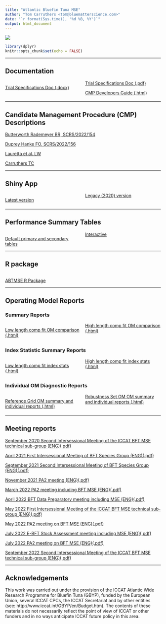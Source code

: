 ```yaml
---
title: "Atlantic Bluefin Tuna MSE"
author: "Tom Carruthers <tom@bluematterscience.com>"
date: "`r format(Sys.time(), '%d %B, %Y')`"
output: html_document
---
```


![](img/Bluefin-big.jpg)

<style>
  .col2 {
    columns: 2 200px;         /* number of columns and width in pixels*/
    -webkit-columns: 2 200px; /* chrome, safari */
    -moz-columns: 2 200px;    /* firefox */
  }
  .col3 {
    columns: 3 100px;
    -webkit-columns: 3 100px;
    -moz-columns: 3 100px;
  }
  .col4 {
    columns: 4 100px;
    -webkit-columns: 4 100px;
    -moz-columns: 4 100px;
  }
</style>

```r
library(dplyr)
knitr::opts_chunk$set(echo = FALSE)


```

***

## Documentation 
<div class="col2">

[Trial Specifications Doc (.docx)](TS/TSD.docx)

[Trial Specifications Doc (.pdf)](TS/TSD.pdf)


[CMP Developers Guide (.html)](cMPdevelopment/CMP-Developers-Guide.html)


</div>

***

## Candidate Management Procedure (CMP) Descriptions

[Butterworth Rademeyer BR, SCRS/2022/154](CMP/SCRS_2022_154_Butterworth_Rademeyer.pdf)

[Duprey Hanke FO, SCRS/2022/156](CMP/SCRS_2022_156_Duprey_Hanke.pdf)

[Lauretta et al. LW](CMP/SCRS_2022_xxx_Lauretta_etal_LW_CMP_final.pdf)

[Carruthers TC](CMP/Carruthers.pdf)


***

## Shiny App

<div class="col2">

[Latest version](https://apps.bluematterscience.com/ABTMSE/)

[Legacy (2020) version](https://apps.bluematterscience.com/ABTMSE_2020/)

</div>

***

## Performance Summary Tables

<div class="col2">

[Default primary and secondary tables](https://apps.bluematterscience.com/ABTMSE_Performance2/)

[Interactive](https://apps.bluematterscience.com/ABTMSE_Performance/)

</div>

***

## R package
<div class="col2">

[ABTMSE R Package](https://drive.google.com/drive/folders/1ZR3IudYH8ABcweWO_hWbO1uhImFzFFPm?usp=sharing)

</div>

***

## Operating Model Reports

### Summary Reports

<div class="col2">

[Low length comp fit OM comparison (.html)](Reports/OM_Summary/New_Lcomp_L_summary.html)

[High length comp fit OM comparison (.html)](Reports/OM_Summary/New_Lcomp_H_summary.html)


</div>



### Index Statistic Summary Reports
<div class="col2">

[Low length comp fit index stats (.html)](Reports/OM_Summary/New_Lcomp_L_Index_Fit.html)

[High length comp fit index stats (.html)](Reports/OM_Summary/New_Lcomp_H_Index_Fit.html)


</div>

### Individual OM Diagnostic Reports

<div class="col2">

[Reference Grid OM summary and individual reports (.html)](https://drive.google.com/drive/folders/1sp8yscoGExoLle5GlNs1vG40E6bjb0V2?usp=sharing)

[Robustness Set OM OM summary and individual reports (.html)](https://drive.google.com/drive/folders/192oFZT1SuDL6gA27IHUM4KVLgLyiHnPP?usp=sharing)

</div>

***

## Meeting reports

[September 2020 Second Intersessional Meeting of the ICCAT BFT MSE technical sub-group (ENG)(.pdf)](Reports/Meeting/2020_BFTMSETG_2_ENG.pdf)

[April 2021 First Intersessional Meeting of BFT Species Group (ENG)(.pdf)](Reports/Meeting/2021_BFT1_ENG.pdf)

[September 2021 Second Intersessional Meeting of BFT Species Group (ENG)(.pdf)](Reports/Meeting/2021_BFT2_ENG.pdf)

[November 2021 PA2 meeting  (ENG)(.pdf)](Reports/Meeting/2021_PA2Nov_ENG.pdf)

[March 2022 PA2 meeting including BFT MSE  (ENG)(.pdf)](Reports/Meeting/2022_PA2Mar_ENG.pdf)

[April 2022 BFT Data Preparatory meeting including MSE (ENG)(.pdf)](Reports/Meeting/2022_BFT_DP_ENG.pdf)

[May 2022 First Intersessional Meeting of the ICCAT BFT MSE technical sub-group (ENG)(.pdf)](Reports/Meeting/2022_BFTMSE1_ENG.pdf)

[May 2022 PA2 meeting on BFT MSE  (ENG)(.pdf)](Reports/Meeting/2022_PA2May_ENG.pdf)

[July 2022 E-BFT Stock Assessment meeting including MSE (ENG)(.pdf)](Reports/Meeting/2022_EBFT_SA_ENG.pdf)

[July 2022 PA2 meeting on BFT MSE  (ENG)(.pdf)](Reports/Meeting/2022_PA2Jul_ENG.pdf)

[September 2022 Second Intersessional Meeting of the ICCAT BFT MSE technical sub-group (ENG)(.pdf)](Reports/Meeting/2022_BFTMSE2_ENG.pdf)

***


## Acknowledgements

This work was carried out under the provision of the ICCAT Atlantic Wide Research Programme for Bluefin Tuna (GBYP), funded by the European Union, several ICCAT CPCs, the ICCAT Secretariat and by other entities (see: http://www.iccat.int/GBYP/en/Budget.htm). The contents of these materials do not necessarily reflect the point of view of ICCAT or other funders and in no ways anticipate ICCAT future policy in this area.


&nbsp;
&nbsp;
&nbsp;
&nbsp;
&nbsp;
&nbsp;

